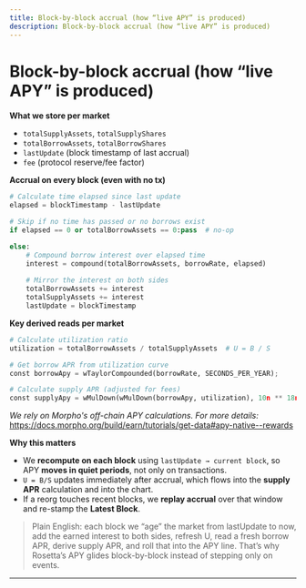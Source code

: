 ```yaml
---
title: Block-by-block accrual (how “live APY” is produced)
description: Block-by-block accrual (how “live APY” is produced)
---
```


# Block-by-block accrual (how “live APY” is produced)

**What we store per market**

- `totalSupplyAssets`, `totalSupplyShares`
- `totalBorrowAssets`, `totalBorrowShares`
- `lastUpdate` (block timestamp of last accrual)
- `fee` (protocol reserve/fee factor)

**Accrual on every block (even with no tx)**

```python
# Calculate time elapsed since last update
elapsed = blockTimestamp - lastUpdate

# Skip if no time has passed or no borrows exist
if elapsed == 0 or totalBorrowAssets == 0:pass  # no-op

else:
    # Compound borrow interest over elapsed time
    interest = compound(totalBorrowAssets, borrowRate, elapsed)
    
    # Mirror the interest on both sides
    totalBorrowAssets += interest
    totalSupplyAssets += interest
    lastUpdate = blockTimestamp
```

**Key derived reads per market**

```python
# Calculate utilization ratio
utilization = totalBorrowAssets / totalSupplyAssets  # U = B / S

# Get borrow APR from utilization curve
const borrowApy = wTaylorCompounded(borrowRate, SECONDS_PER_YEAR);

# Calculate supply APR (adjusted for fees)
const supplyApy = wMulDown(wMulDown(borrowApy, utilization), 10n ** 18n - fee;
```

*We rely on Morpho's off-chain APY calculations. For more details:* https://docs.morpho.org/build/earn/tutorials/get-data#apy-native--rewards

**Why this matters**

- We **recompute on each block** using `lastUpdate → current block`, so APY **moves in quiet periods**, not only on transactions.
- `U = B/S` updates immediately after accrual, which flows into the **supply APR** calculation and into the chart.
- If a reorg touches recent blocks, we **replay accrual** over that window and re-stamp the **Latest Block**.

> Plain English: each block we “age” the market from lastUpdate to now, add the earned interest to both sides, refresh U, read a fresh borrow APR, derive supply APR, and roll that into the APY line. That’s why Rosetta’s APY glides block-by-block instead of stepping only on events.
> 

---
